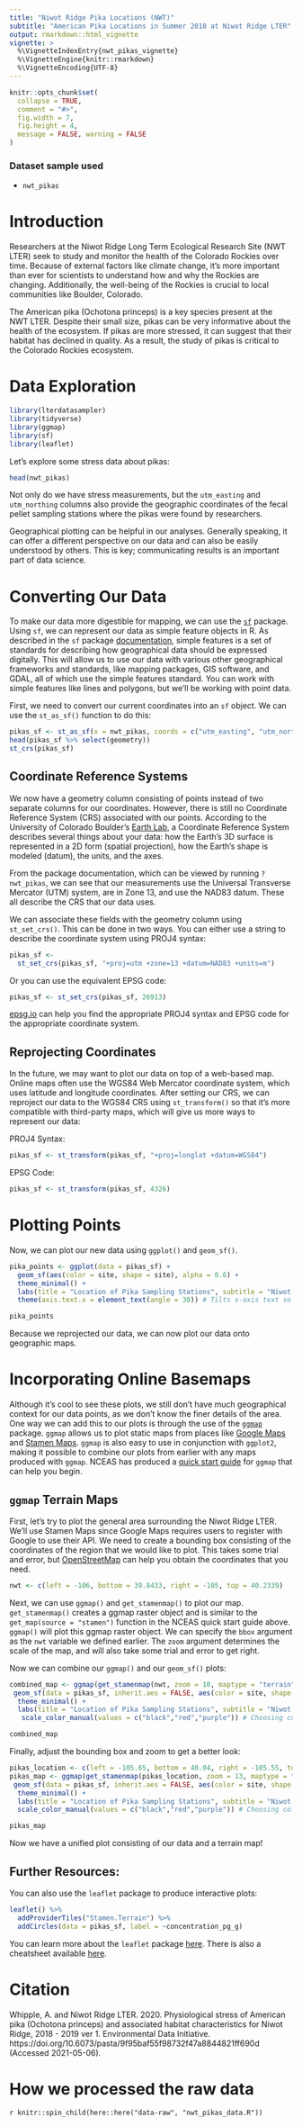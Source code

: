 ```yaml
---
title: "Niwot Ridge Pika Locations (NWT)"
subtitle: "American Pika Locations in Summer 2018 at Niwot Ridge LTER"
output: rmarkdown::html_vignette
vignette: >
  %\VignetteIndexEntry{nwt_pikas_vignette}
  %\VignetteEngine{knitr::rmarkdown}
  %\VignetteEncoding{UTF-8}
---
```


```r
knitr::opts_chunk$set(
  collapse = TRUE,
  comment = "#>",
  fig.width = 7,
  fig.height = 4,
  message = FALSE, warning = FALSE
)
```

### Dataset sample used

- `nwt_pikas` 


# Introduction

Researchers at the Niwot Ridge Long Term Ecological Research Site (NWT LTER) seek to study and monitor the health of the Colorado Rockies over time. Because of external factors like climate change, it's more important than ever for scientists to understand how and why the Rockies are changing. Additionally, the well-being of the Rockies is crucial to local communities like Boulder, Colorado.

The American pika (Ochotona princeps) is a key species present at the NWT LTER. Despite their small size, pikas can be very informative about the health of the ecosystem. If pikas are more stressed, it can suggest that their habitat has declined in quality. As a result, the study of pikas is critical to the Colorado Rockies ecosystem. 

# Data Exploration

```r
library(lterdatasampler)
library(tidyverse)
library(ggmap)
library(sf)
library(leaflet)
```

Let's explore some stress data about pikas:

```r
head(nwt_pikas)
```

Not only do we have stress measurements, but the `utm_easting` and `utm_northing` columns also provide the geographic coordinates of the fecal pellet sampling stations where the pikas were found by researchers. 

Geographical plotting can be helpful in our analyses. Generally speaking, it can offer a different perspective on our data and can also be easily understood by others. This is key; communicating results is an important part of data science.

# Converting Our Data

To make our data more digestible for mapping, we can use the [`sf`](https://r-spatial.github.io/sf/index.html) package. Using `sf`, we can represent our data as simple feature objects in R. As described in the `sf` package [documentation](https://r-spatial.github.io/sf/articles/sf1.html), simple features is a set of standards for describing how geographical data should be expressed digitally. This will allow us to use our data with various other geographical frameworks and standards, like mapping packages, GIS software, and GDAL, all of which use the simple features standard. You can work with simple features like lines and polygons, but we'll be working with point data.

First, we need to convert our current coordinates into an `sf` object. We can use the `st_as_sf()` function to do this:

```r
pikas_sf <- st_as_sf(x = nwt_pikas, coords = c("utm_easting", "utm_northing"))
head(pikas_sf %>% select(geometry))
st_crs(pikas_sf)
```

## Coordinate Reference Systems
We now have a geometry column consisting of points instead of two separate columns for our coordinates. However, there is still no Coordinate Reference System (CRS) associated with our points. According to the University of Colorado Boulder's [Earth Lab](https://www.earthdatascience.org/courses/earth-analytics/spatial-data-r/intro-to-coordinate-reference-systems/), a Coordinate Reference System describes several things about your data: how the Earth’s 3D surface is represented in a 2D form (spatial projection), how the Earth's shape is modeled (datum), the units, and the axes. 

From the package documentation, which can be viewed by running `?nwt_pikas`, we can see that our measurements use the Universal Transverse Mercator (UTM) system, are in Zone 13, and use the NAD83 datum. These all describe the CRS that our data uses.

We can associate these fields with the geometry column using `st_set_crs()`. This can be done in two ways. You can either use a string to describe the coordinate system using PROJ4 syntax:

```r
pikas_sf <-
  st_set_crs(pikas_sf, "+proj=utm +zone=13 +datum=NAD83 +units=m")
```

Or you can use the equivalent EPSG code:

```r
pikas_sf <- st_set_crs(pikas_sf, 26913)
```

[epsg.io](https://epsg.io) can help you find the appropriate PROJ4 syntax and EPSG code for the appropriate coordinate system. 

## Reprojecting Coordinates

In the future, we may want to plot our data on top of a web-based map. Online maps often use the WGS84 Web Mercator coordinate system, which uses latitude and longitude coordinates. After setting our CRS, we can reproject our data to the WGS84 CRS using `st_transform()` so that it's more compatible with third-party maps, which will give us more ways to represent our data:

PROJ4 Syntax:

```r
pikas_sf <- st_transform(pikas_sf, "+proj=longlat +datum=WGS84")
```

EPSG Code:

```r
pikas_sf <- st_transform(pikas_sf, 4326)
```


# Plotting Points

Now, we can plot our new data using `ggplot()` and `geom_sf()`.

```r
pika_points <- ggplot(data = pikas_sf) + 
  geom_sf(aes(color = site, shape = site), alpha = 0.6) +
  theme_minimal() +
  labs(title = "Location of Pika Sampling Stations", subtitle = "Niwot Ridge LTER", x = "Latitude (Degrees)", y = "Longitude (Degrees)") +
  theme(axis.text.x = element_text(angle = 30)) # Tilts x-axis text so that the labels don't overlap

pika_points
```

Because we reprojected our data, we can now plot our data onto geographic maps.

# Incorporating Online Basemaps

Although it's cool to see these plots, we still don't have much geographical context for our data points, as we don't know the finer details of the area. One way we can add this to our plots is through the use of the [`ggmap`](https://github.com/dkahle/ggmap) package. `ggmap` allows us to plot static maps from places like [Google Maps](https://www.google.com/maps/) and [Stamen Maps](http://maps.stamen.com/#terrain/12/37.7706/-122.3782). `ggmap` is also easy to use in conjunction with `ggplot2`, making it possible to combine our plots from earlier with any maps produced with `ggmap`. NCEAS has produced a [quick start guide](https://www.nceas.ucsb.edu/sites/default/files/2020-04/ggmapCheatsheet.pdf) for `ggmap` that can help you begin.

## `ggmap` Terrain Maps

First, let's try to plot the general area surrounding the Niwot Ridge LTER. We'll use Stamen Maps since Google Maps requires users to register with Google to use their API. We need to create a bounding box consisting of the coordinates of the region that we would like to plot. This takes some trial and error, but [OpenStreetMap](https://www.openstreetmap.org/export) can help you obtain the coordinates that you need.

```r
nwt <- c(left = -106, bottom = 39.8433, right = -105, top = 40.2339)
```

Next, we can use `ggmap()` and `get_stamenmap()` to plot our map. `get_stamenmap()` creates a ggmap raster object and is similar to the `get_map(source = "stamen")` function in the NCEAS quick start guide above. `ggmap()` will plot this ggmap raster object. We can specify the `bbox` argument as the `nwt` variable we defined earlier. The `zoom` argument determines the scale of the map, and will also take some trial and error to get right. 

Now we can combine our `ggmap()` and our `geom_sf()` plots:

```r
combined_map <- ggmap(get_stamenmap(nwt, zoom = 10, maptype = "terrain")) + 
 geom_sf(data = pikas_sf, inherit.aes = FALSE, aes(color = site, shape = site), alpha = 0.3) +
  theme_minimal() +
  labs(title = "Location of Pika Sampling Stations", subtitle = "Niwot Ridge LTER", x = "Longitude (Degrees)", y = "Latitude (Degrees)") +
   scale_color_manual(values = c("black","red","purple")) # Choosing colors to make sure points are visible

combined_map
```

Finally, adjust the bounding box and zoom to get a better look:

```r
pikas_location <- c(left = -105.65, bottom = 40.04, right = -105.55, top = 40.1)
pikas_map <- ggmap(get_stamenmap(pikas_location, zoom = 13, maptype = "terrain")) + 
 geom_sf(data = pikas_sf, inherit.aes = FALSE, aes(color = site, shape = site), alpha = 0.3) +
  theme_minimal() +
  labs(title = "Location of Pika Sampling Stations", subtitle = "Niwot Ridge LTER", x = "Longitude (Degrees)", y = "Latitude (Degrees)") +
  scale_color_manual(values = c("black","red","purple")) # Choosing colors to make sure points are visible

pikas_map
```

Now we have a unified plot consisting of our data and a terrain map!

## Further Resources:

You can also use the `leaflet` package to produce interactive plots:

```r
leaflet() %>% 
  addProviderTiles("Stamen.Terrain") %>% 
  addCircles(data = pikas_sf, label = ~concentration_pg_g)
```

You can learn more about the `leaflet` package [here](https://rstudio.github.io/leaflet/). There is also a cheatsheet available [here](https://github.com/rstudio/cheatsheets/blob/master/leaflet.pdf).

# Citation

Whipple, A. and Niwot Ridge LTER. 2020. Physiological stress of American pika (Ochotona princeps) and associated habitat characteristics for Niwot Ridge, 2018 - 2019 ver 1. Environmental Data Initiative. https://doi.org/10.6073/pasta/9f95baf55f98732f47a8844821ff690d (Accessed 2021-05-06).

# How we processed the raw data
`r knitr::spin_child(here::here("data-raw", "nwt_pikas_data.R"))`
